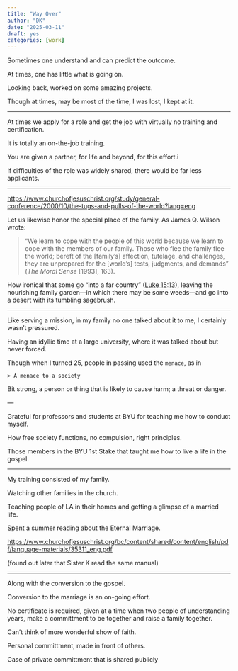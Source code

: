 ```yaml
---
title: "Way Over"
author: "DK"
date: "2025-03-11"
draft: yes
categories: [work]
---
```


Sometimes one understand and can predict the outcome.

At times, one has little what is going on.

Looking back, worked on some amazing projects.

Though at times, may be most of the time, I was lost, I kept at it.

------------------------------------------------------------------------

At times we apply for a role and get the job with virtually no training and certification.

It is totally an on-the-job training.

You are given a partner, for life and beyond, for this effort.i

If difficulties of the role was widely shared, there would be far less applicants.

------------------------------------------------------------------------

<https://www.churchofjesuschrist.org/study/general-conference/2000/10/the-tugs-and-pulls-of-the-world?lang=eng>

Let us likewise honor the special place of the family. As James Q. Wilson wrote:

> “We learn to cope with the people of this world because we learn to cope with the members of our family. Those who flee the family flee the world; bereft of the \[family’s\] affection, tutelage, and challenges, they are unprepared for the \[world’s\] tests, judgments, and demands” (*The Moral Sense* \[1993\], 163).

How ironical that some go “into a far country” ([Luke 15:13](https://www.churchofjesuschrist.org/study/scriptures/nt/luke/15?lang=eng&id=p13#p13)), leaving the nourishing family garden—in which there may be some weeds—and go into a desert with its tumbling sagebrush.

------------------------------------------------------------------------

Like serving a mission, in my family no one talked about it to me, I certainly wasn't pressured.

Having an idyllic time at a large university, where it was talked about but never forced.

Though when I turned 25, people in passing used the `menace`, as in

`> A menace to a society`

Bit strong, a person or thing that is likely to cause harm; a threat or danger.

*---*

Grateful for professors and students at BYU for teaching me how to conduct myself.

How free society functions, no compulsion, right principles.

Those members in the BYU 1st Stake that taught me how to live a life in the gospel.

------------------------------------------------------------------------

My training consisted of my family.

Watching other families in the church.

Teaching people of LA in their homes and getting a glimpse of a married life.

Spent a summer reading about the Eternal Marriage.

<https://www.churchofjesuschrist.org/bc/content/shared/content/english/pdf/language-materials/35311_eng.pdf>

(found out later that Sister K read the same manual)

------------------------------------------------------------------------

Along with the conversion to the gospel.

Conversion to the marriage is an on-going effort.

No certificate is required, given at a time when two people of understanding years, make a committment to be together and raise a family together.

Can't think of more wonderful show of faith.

Personal committment, made in front of others.

Case of private committment that is shared publicly
